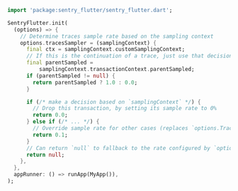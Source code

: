 ```dart
import 'package:sentry_flutter/sentry_flutter.dart';

SentryFlutter.init(
  (options) => {
    // Determine traces sample rate based on the sampling context
    options.tracesSampler = (samplingContext) {
      final ctx = samplingContext.customSamplingContext;
      // If this is the continuation of a trace, just use that decision (rate controlled by the caller).
      final parentSampled =
          samplingContext.transactionContext.parentSampled;
      if (parentSampled != null) {
        return parentSampled ? 1.0 : 0.0;
      }

      if (/* make a decision based on `samplingContext` */) {
        // Drop this transaction, by setting its sample rate to 0%
        return 0.0;
      } else if (/* ... */) {
        // Override sample rate for other cases (replaces `options.TracesSampleRate`)
        return 0.1;
      }
      // Can return `null` to fallback to the rate configured by `options.tracesSampleRate`
      return null;
    },
  },
  appRunner: () => runApp(MyApp()),
);
```
